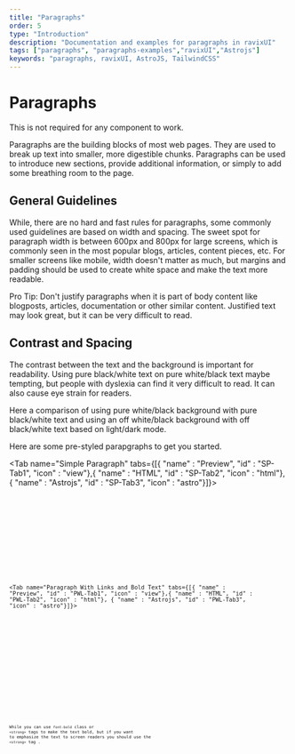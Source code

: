 ```yaml
---
title: "Paragraphs"
order: 5
type: "Introduction"
description: "Documentation and examples for paragraphs in ravixUI"
tags: ["paragraphs", "paragraphs-examples","ravixUI","Astrojs"]
keywords: "paragraphs, ravixUI, AstroJS, TailwindCSS"
---
```



# Paragraphs

<Alerts type="info">This is not required for any component to work.</Alerts>

Paragraphs are the building blocks of most web pages. They are used to break up text into smaller, more digestible chunks. Paragraphs can be used to introduce new sections, provide additional information, or simply to add some breathing room to the page.

## General Guidelines

While, there are no hard and fast rules for paragraphs, some commonly used guidelines are based on width and spacing. The sweet spot for paragraph width is between 600px and 800px for large screens, which is commonly seen in the most popular blogs, articles, content pieces, etc. For smaller screens like mobile, width doesn't matter as much, but margins and padding should be used to create white space and make the text more readable.

Pro Tip: Don't justify paragraphs when it is part of body content like blogposts, articles, documentation or other similar content. Justified text may look great, but it can be very difficult to read.

## Contrast and Spacing

The contrast between the text and the background is important for readability. Using pure black/white text on pure white/black text maybe tempting, but people with dyslexia can find it very difficult to read. It can also cause eye strain for readers.

Here a comparison of using pure white/black background with pure black/white text and using an off white/black background with off black/white text based on light/dark mode.

<Card />

Here are some pre-styled parapgraphs to get you started.

<Tab name="Simple Paragraph" tabs={[{ "name" : "Preview", "id" : "SP-Tab1", "icon" : "view"},{ "name" : "HTML", "id" : "SP-Tab2", "icon" : "html"}, { "name" : "Astrojs", "id" : "SP-Tab3", "icon" : "astro"}]}>

<section
  id="SP-Tab1-panel"
  role="tabpanel"
  data-role="tabpanel"
  aria-labelledby="SP-Tab1"
>
  <Paragraph />
</section>

<section id ="SP-Tab2-panel" role="tabpanel"  data-role="tabpanel" aria-labelledby="SP-Tab2" class="hidden">

<Code code={ParagraphCode} lang="html" wrap="true" data-pagefind-ignore />

</section>

<section id ="SP-Tab3-panel" role="tabpanel"  data-role="tabpanel" aria-labelledby="SP-Tab3" class="hidden">

<Code
  code={ParagraphCodeAstro}
  lang="astro"
  title="Paragraph.astro"
  wrap="true"
  data-pagefind-ignore
/>

</section>

</Tab>

<Tab name="Paragraph With Links and Bold Text" tabs={[{ "name" : "Preview", "id" : "PWL-Tab1", "icon" : "view"},{ "name" : "HTML", "id" : "PWL-Tab2", "icon" : "html"}, { "name" : "Astrojs", "id" : "PWL-Tab3", "icon" : "astro"}]}>

<section
  id="PWL-Tab1-panel"
  role="tabpanel"
  data-role="tabpanel"
  aria-labelledby="PWL-Tab1"
>
  <AltParagraph />
</section>

<section id ="PWL-Tab2-panel" role="tabpanel"  data-role="tabpanel" aria-labelledby="PWL-Tab2" class="hidden">

<Code code={AltParagraphCode} lang="html" wrap="true" data-pagefind-ignore />

</section>

<section id ="PWL-Tab3-panel" role="tabpanel"  data-role="tabpanel" aria-labelledby="PWL-Tab3" class="hidden">

<Code
  code={AltParagraphCodeAstro}
  lang="astro"
  title="AltParagraph.astro"
  wrap="true"
  data-pagefind-ignore
/>

</section>

</Tab>

While you can use `font-bold` class or `<strong>` tags to make the text bold, but if you want to emphasize the text to screen readers you should use the `<strong>` tag .
